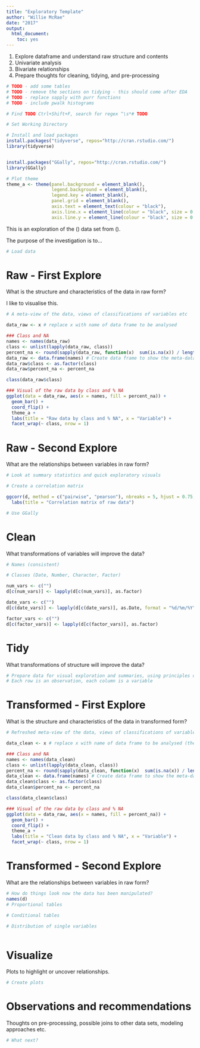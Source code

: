 ```yaml
---
title: "Exploratory Template"
author: "Willie McRae"
date: "2017"
output: 
  html_document: 
    toc: yes
---
```


1. Explore dataframe and understand raw structure and contents 
2. Univariate analysis  
2. Bivariate relationships     
3. Prepare thoughts for cleaning, tidying, and pre-processing 


```r
# TODO - add some tables
# TODO - remove the sections on tidying - this should come after EDA
# TODO - replace sapply with purr functions
# TODO - include pwalk histograms
```


```r
# Find TODO Ctrl+Shift+F, search for regex ^\s*# TODO

# Set Working Directory

# Install and load packages
install.packages("tidyverse", repos="http://cran.rstudio.com/")
library(tidyverse)


install.packages("GGally", repos="http://cran.rstudio.com/")
library(GGally)

# Plot theme
theme_a <- theme(panel.background = element_blank(),
                 legend.background = element_blank(),
                 legend.key = element_blank(),
                 panel.grid = element_blank(),
                 axis.text = element_text(colour = "black"),
                 axis.line.x = element_line(colour = "black", size = 0.5),
                 axis.line.y = element_line(colour = "black", size = 0.5))

```

This is an exploration of the () data set from (). 

The purpose of the investigation is to...  

```r
# Load data

```

# Raw - First Explore
What is the structure and characteristics of the data in raw form?  

I like to visualise this.  

```r
# A meta-view of the data, views of classifications of variables etc

data_raw <- x # replace x with name of data frame to be analysed

### Class and NA
names <- names(data_raw)
class <- unlist(lapply(data_raw, class))
percent_na <- round(sapply(data_raw, function(x)  sum(is.na(x)) / length(x)), digits = 3)
data_raw <- data.frame(names) # Create data frame to show the meta-data
data_raw$class <- as.factor(class)
data_raw$percent_na <- percent_na 

class(data_raw$class)

### Visual of the raw data by class and % NA
ggplot(data = data_raw, aes(x = names, fill = percent_na)) +
  geom_bar() +
  coord_flip() +
  theme_a +
  labs(title = "Raw data by class and % NA", x = "Variable") +
  facet_wrap(~ class, nrow = 1)

```

# Raw - Second Explore 
What are the relationships between variables in raw form?  

```r
# Look at summary statistics and quick exploratory visuals

# Create a correlation matrix

ggcorr(d, method = c("pairwise", "pearson"), nbreaks = 5, hjust = 0.75, layout.exp = 2) +
  labs(title = "Correlation matrix of raw data")

# Use GGally

```

# Clean
What transformations of variables will improve the data?
```r
# Names (consistent)

# Classes (Date, Number, Character, Factor)

num_vars <- c("")
d[c(num_vars)] <- lapply(d[c(num_vars)], as.factor)

date_vars <- c("")
d[c(date_vars)] <- lapply(d[c(date_vars)], as.Date, format = "%d/%m/%Y") #Check format!!

factor_vars <- c("")
d[c(factor_vars)] <- lapply(d[c(factor_vars)], as.factor)

```

# Tidy
What transformations of structure will improve the data?
```r
# Prepare data for visual exploration and summaries, using principles of tidy data; 
# Each row is an observation, each column is a variable

```


# Transformed - First Explore
What is the structure and characteristics of the data in transformed form? 
```r
# Refreshed meta-view of the data, views of classifications of variables etc

data_clean <- x # replace x with name of data frame to be analysed (the cleaned data frame)

### Class and NA
names <- names(data_clean)
class <- unlist(lapply(data_clean, class))
percent_na <- round(sapply(data_clean, function(x)  sum(is.na(x)) / length(x)), digits = 3)
data_clean <- data.frame(names) # Create data frame to show the meta-data
data_clean$class <- as.factor(class)
data_clean$percent_na <- percent_na 

class(data_clean$class)

### Visual of the raw data by class and % NA
ggplot(data = data_raw, aes(x = names, fill = percent_na)) +
  geom_bar() +
  coord_flip() +
  theme_a +
  labs(title = "Clean data by class and % NA", x = "Variable") +
  facet_wrap(~ class, nrow = 1)


```


# Transformed - Second Explore
What are the relationships between variables in raw form?
```r
# How do things look now the data has been manipulated?
names(d)
# Proportional tables

# Conditional tables

# Distribution of single variables



```


# Visualize
Plots to highlight or uncover relationships.  
```r
# Create plots

```


# Observations and recommendations
Thoughts on pre-processing, possible joins to other data sets, modeling approaches etc.  
```r
# What next?


```


